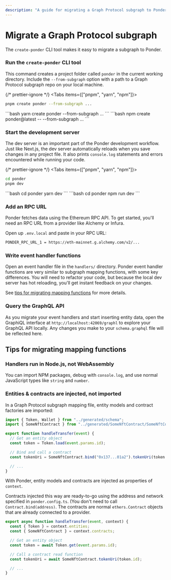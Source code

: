 ```yaml
---
description: "A guide for migrating a Graph Protocol subgraph to Ponder"
---
```



# Migrate a Graph Protocol subgraph

The `create-ponder` CLI tool makes it easy to migrate a subgraph to Ponder.

<div className="steps-container">

### Run the `create-ponder` CLI tool

This command creates a project folder called `ponder` in the current working directory. Include the `--from-subgraph` option with a path to a Graph Protocol subgraph repo on your local machine.

{/* prettier-ignore */}
<Tabs items={["pnpm", "yarn", "npm"]}>
  <Tab>
```bash
pnpm create ponder --from-subgraph ...
```
</Tab>
  <Tab>
```bash
yarn create ponder --from-subgraph ...
```
</Tab>
  <Tab>
```bash
npm create ponder@latest -- --from-subgraph ...
```
</Tab>
</Tabs>

### Start the development server

The dev server is an important part of the Ponder development workflow. Just like Next.js, the dev server automatically reloads when you save changes in any project file. It also prints `console.log` statements and errors encountered while running your code.

{/* prettier-ignore */}
<Tabs items={["pnpm", "yarn", "npm"]}>
  <Tab>
```bash
cd ponder
pnpm dev
```
</Tab>
  <Tab>
```bash
cd ponder
yarn dev
```
</Tab>
  <Tab>
```bash
cd ponder
npm run dev
```
</Tab>
</Tabs>

### Add an RPC URL

Ponder fetches data using the Ethereum RPC API. To get started, you'll need an RPC URL from a provider like Alchemy or Infura.

Open up `.env.local` and paste in your RPC URL:

```bash filename=".env.local"
PONDER_RPC_URL_1 = https://eth-mainnet.g.alchemy.com/v2/...
```

### Write event handler functions

Open an event handler file in the `handlers/` directory. Ponder event handler functions are very similar to subgraph mapping functions, with some key differences. You will need to refactor your code, but because the local dev server has hot reloading, you'll get instant feedback on your changes.

See [tips for migrating mapping functions](/getting-started/migrate-subgraph#tips-for-migrating-mapping-functions) for more details.

### Query the GraphQL API

As you migrate your event handlers and start inserting entity data, open the GraphiQL interface at `http://localhost:42069/graphl` to explore your GraphQL API locally. Any changes you make to your `schema.graphql` file will be reflected here.

</div>

## Tips for migrating mapping functions

### Handlers run in Node.js, not WebAssembly

You can import NPM packages, debug with `console.log`, and use normal JavaScript types like `string` and `number`.

### Entities & contracts are injected, not imported

In a Graph Protocol subgraph mapping file, entity models and contract factories are imported:

```ts filename="mapping.ts (Graph Protocol)"
import { Token, Wallet } from "../generated/schema";
import { SomeNftContract } from "../generated/SomeNftContract/SomeNftContract";

export function handleTransfer(event) {
  // Get an entity object
  const token = Token.load(event.params.id);

  // Bind and call a contract
  const tokenUri = SomeNftContract.bind("0x137...01a2").tokenUri(token.id);

  // ...
}
```

With Ponder, entity models and contracts are injected as properties of `context`.

Contracts injected this way are ready-to-go using the address and network specified in `ponder.config.ts`. (You don't need to call `Contract.bind(address)`. The contracts are normal `ethers.Contract` objects that are already connected to a provider.

```ts filename="SomeNftContract.ts"
export async function handleTransfer(event, context) {
  const { Token } = context.entities;
  const { SomeNftContract } = context.contracts;

  // Get an entity object
  const token = await Token.get(event.params.id);

  // Call a contract read function
  const tokenUri = await SomeNftContract.tokenUri(token.id);

  // ...
}
```
